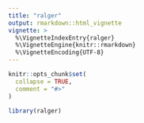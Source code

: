 ---
title: "ralger"
output: rmarkdown::html_vignette
vignette: >
  %\VignetteIndexEntry{ralger}
  %\VignetteEngine{knitr::rmarkdown}
  %\VignetteEncoding{UTF-8}
---

```{r, include = FALSE}
knitr::opts_chunk$set(
  collapse = TRUE,
  comment = "#>"
)
```

```{r setup}
library(ralger)
```
